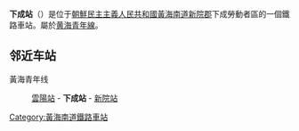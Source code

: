 {{朝鮮半島車站資訊
|公司色 = blue
|文字色 = 
|站名 = 下成站
|圖片 = 
|pxl = 
|圖片說明 =
|前一站 = [[云阳站_(黄海南道)|雲陽]]
|前一站距離 = 5.6
|後一站距離 = 5.6
|後一站 = [[新院站_(黄海南道)|新院]]
|所屬路線 = [[黄海青年线|黄海青年线]]
|距離 = 
|起點站 = [[沙里院青年站|沙里院青年]]
|諺文 = 하성역	
|朝鮮漢字 = 下成驛
|文觀部式 = 
|馬-賴式 = Hasŏng-yŏk		
|副站名 = 
|車站編號 = 
|停站路線數 = 
|所屬公司 = [[朝鮮民主主義人民共和國鐵道省|朝鮮民主主義人民共和國鐵道省]]
|所在地 =[[黃海南道|黃海南道]][[新院郡|新院郡]]下成勞動者區
|車站構造 = 地面车站
|月台配置 = 
|啟用年月日 =
|廢站年月日 = 
|上下車人次 = 
|統計年度 = 
|轉車 = 
|備註 = 
|全寬備註 = 
}}

'''下成站'''（{{lang-ko|'''하성역'''}}）是位于[[朝鮮民主主義人民共和國|朝鮮民主主義人民共和國]][[黃海南道|黃海南道]][[新院郡|新院郡]]下成勞動者區的一個鐵路車站。屬於[[黄海青年線|黄海青年線]]。

==邻近车站==
黃海青年线
:[[云阳站_(黄海南道)|雲陽站]] - '''下成站''' - [[新院站_(黄海南道)|新院站]]

{{黃海青年線}}

{{朝鲜铁路小作品}}

[[Category:黃海南道鐵路車站|Category:黃海南道鐵路車站]]